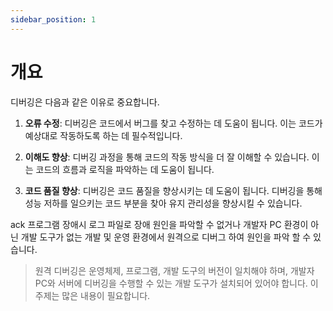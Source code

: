 ```yaml
---
sidebar_position: 1
---
```


# 개요

디버깅은 다음과 같은 이유로 중요합니다.

1. **오류 수정**: 디버깅은 코드에서 버그를 찾고 수정하는 데 도움이 됩니다. 이는 코드가 예상대로 작동하도록 하는 데 필수적입니다.

2. **이해도 향상**: 디버깅 과정을 통해 코드의 작동 방식을 더 잘 이해할 수 있습니다. 이는 코드의 흐름과 로직을 파악하는 데 도움이 됩니다.

3. **코드 품질 향상**: 디버깅은 코드 품질을 향상시키는 데 도움이 됩니다. 디버깅을 통해 성능 저하를 일으키는 코드 부분을 찾아 유지 관리성을 향상시킬 수 있습니다.

ack 프로그램 장애시 로그 파일로 장애 원인을 파악할 수 없거나 개발자 PC 환경이 아닌 개발 도구가 없는 개발 및 운영 환경에서 원격으로 디버그 하여 원인을 파악 할 수 있습니다.

> 원격 디버깅은 운영체제, 프로그램, 개발 도구의 버전이 일치해야 하며, 개발자 PC와 서버에 디버깅을 수행할 수 있는 개발 도구가 설치되어 있어야 합니다. 이 주제는 많은 내용이 필요합니다.
